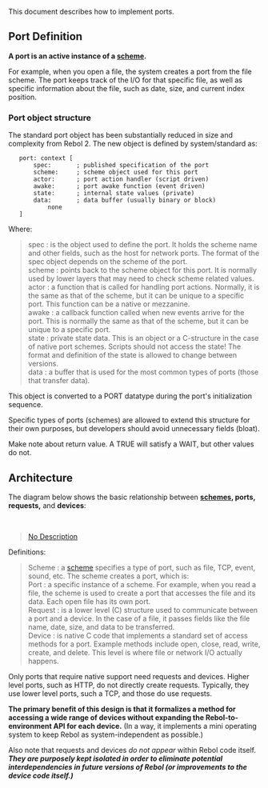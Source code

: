 {{underconstruction}}
This document describes how to implement ports.

== Port Definition ==

'''A port is an active instance of a [[schemes|scheme]].'''

For example, when you open a file, the system creates a port from the file scheme. The port keeps track of the I/O for that specific file, as well as specific information about the file, such as date, size, and current index position.

=== Port object structure ===

The standard port object has been substantially reduced in size and complexity from Rebol 2. The new object is defined by system/standard as:

    port: context [
        spec:       ; published specification of the port
        scheme:     ; scheme object used for this port
        actor:      ; port action handler (script driven)
        awake:      ; port awake function (event driven)
        state:      ; internal state values (private)
        data:       ; data buffer (usually binary or block)
            none
    ]

Where:

<blockquote>
; spec : is the object used to define the port. It holds the scheme name and other fields, such as the host for network ports. The format of the spec object depends on the scheme of the port.
; scheme : points back to the scheme object for this port. It is normally used by lower layers that may need to check scheme related values.
; actor : a function that is called for handling port actions. Normally, it is the same as that of the scheme, but it can be unique to a specific port. This function can be a native or mezzanine.
; awake : a callback function called when new events arrive for the port. This is normally the same as that of the scheme, but it can be unique to a specific port.
; state : private state data. This is an object or a C-structure in the case of native port schemes. Scripts should not access the state! The format and definition of the state is allowed to change between versions.
; data : a buffer that is used for the most common types of ports (those that transfer data).
</blockquote>

This object is converted to a PORT datatype during the port's initialization sequence.

Specific types of ports (schemes) are allowed to extend this structure for their own purposes, but developers should avoid unnecessary fields (bloat).

Make note about return value. A TRUE will satisfy a WAIT, but other values do not.

== Architecture ==

The diagram below shows the basic relationship between '''[[schemes]], ports, requests,''' and '''devices''':

<br><blockquote>[[images/Port-flow.png|No Description]]</blockquote>

Definitions:

<blockquote>
; Scheme : a [[schemes|scheme]] specifies a type of port, such as file, TCP, event, sound, etc. The scheme creates a port, which is:
; Port : a specific instance of a scheme. For example, when you read a file, the scheme is used to create a port that accesses the file and its data. Each open file has its own port.
; Request : is a lower level (C) structure used to communicate between a port and a device. In the case of a file, it passes fields like the file name, date, size, and data to be transferred.
; Device : is native C code that implements a standard set of access methods for a port. Example methods include open, close, read, write, create, and delete. This level is where file or network I/O actually happens.
</blockquote>

Only ports that require native support need requests and devices. Higher level ports, such as HTTP, do not directly create requests. Typically, they use lower level ports, such a TCP, and those do use requests.

<b>The primary benefit of this design is that it formalizes a method for accessing a wide range of devices without expanding the Rebol-to-environment API for each device.</b> (In a way, it implements a mini operating system to keep Rebol as system-independent as possible.)

Also note that requests and devices <i>do not appear</i> within Rebol code itself. <i><b>They are purposely kept isolated in order to eliminate potential interdependencies in future versions of Rebol (or improvements to the device code itself.)</b></i>
